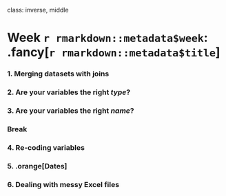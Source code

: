 
class: inverse, middle

# Week `r rmarkdown::metadata$week`: .fancy[`r rmarkdown::metadata$title`]

### 1. Merging datasets with joins
### 2. Are your variables the right _type_?
### 3. Are your variables the right _name_?

### Break

### 4. Re-coding variables
### 5. .orange[Dates]
### 6. Dealing with messy Excel files
